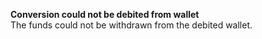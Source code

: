   
<Card title="004801" href="/development-ressources/errors/codes/004801">  

 **Conversion could not be debited from wallet**  
 The funds could not be withdrawn from the debited wallet.  

</Card>